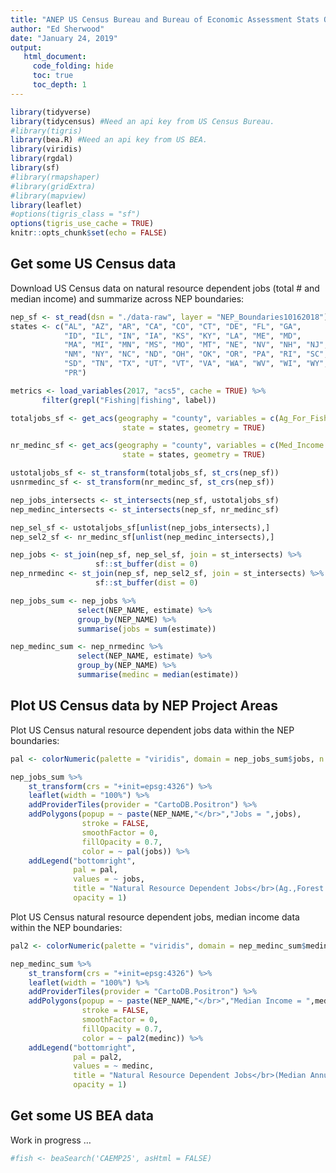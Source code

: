```yaml
---
title: "ANEP US Census Bureau and Bureau of Economic Assessment Stats Query"
author: "Ed Sherwood"
date: "January 24, 2019"
output: 
   html_document:
     code_folding: hide
     toc: true
     toc_depth: 1
---
```


```r
library(tidyverse)
library(tidycensus) #Need an api key from US Census Bureau.
#library(tigris)
library(bea.R) #Need an api key from US BEA.
library(viridis)
library(rgdal)
library(sf)
#library(rmapshaper)
#library(gridExtra)
#library(mapview)
library(leaflet)
#options(tigris_class = "sf")
options(tigris_use_cache = TRUE)
knitr::opts_chunk$set(echo = FALSE)
```

## Get some US Census data

Download US Census data on natural resource dependent jobs (total # and median income) and summarize across NEP boundaries:

```r
nep_sf <- st_read(dsn = "./data-raw", layer = "NEP_Boundaries10162018")
states <- c("AL", "AZ", "AR", "CA", "CO", "CT", "DE", "FL", "GA",
            "ID", "IL", "IN", "IA", "KS", "KY", "LA", "ME", "MD",
            "MA", "MI", "MN", "MS", "MO", "MT", "NE", "NV", "NH", "NJ",
            "NM", "NY", "NC", "ND", "OH", "OK", "OR", "PA", "RI", "SC",
            "SD", "TN", "TX", "UT", "VT", "VA", "WA", "WV", "WI", "WY",
            "PR")

metrics <- load_variables(2017, "acs5", cache = TRUE) %>% 
       filter(grepl("Fishing|fishing", label))

totaljobs_sf <- get_acs(geography = "county", variables = c(Ag_For_Fish_Hunt_Min = "C24050_002"), 
                         state = states, geometry = TRUE)

nr_medinc_sf <- get_acs(geography = "county", variables = c(Med_Income = "B24031_003"), 
                         state = states, geometry = TRUE)

ustotaljobs_sf <- st_transform(totaljobs_sf, st_crs(nep_sf))
usnrmedinc_sf <- st_transform(nr_medinc_sf, st_crs(nep_sf))

nep_jobs_intersects <- st_intersects(nep_sf, ustotaljobs_sf)
nep_medinc_intersects <- st_intersects(nep_sf, nr_medinc_sf)

nep_sel_sf <- ustotaljobs_sf[unlist(nep_jobs_intersects),]
nep_sel2_sf <- nr_medinc_sf[unlist(nep_medinc_intersects),]

nep_jobs <- st_join(nep_sf, nep_sel_sf, join = st_intersects) %>%
                   sf::st_buffer(dist = 0)
nep_nrmedinc <- st_join(nep_sf, nep_sel2_sf, join = st_intersects) %>%
                   sf::st_buffer(dist = 0)

nep_jobs_sum <- nep_jobs %>% 
               select(NEP_NAME, estimate) %>%
               group_by(NEP_NAME) %>% 
               summarise(jobs = sum(estimate))

nep_medinc_sum <- nep_nrmedinc %>% 
               select(NEP_NAME, estimate) %>%
               group_by(NEP_NAME) %>% 
               summarise(medinc = median(estimate))

```

## Plot US Census data by NEP Project Areas

Plot US Census natural resource dependent jobs data within the NEP boundaries:

```r

pal <- colorNumeric(palette = "viridis", domain = nep_jobs_sum$jobs, n = 10)

nep_jobs_sum %>%
    st_transform(crs = "+init=epsg:4326") %>%
    leaflet(width = "100%") %>%
    addProviderTiles(provider = "CartoDB.Positron") %>%
    addPolygons(popup = ~ paste(NEP_NAME,"</br>","Jobs = ",jobs),
                stroke = FALSE,
                smoothFactor = 0,
                fillOpacity = 0.7,
                color = ~ pal(jobs)) %>%
    addLegend("bottomright", 
              pal = pal, 
              values = ~ jobs,
              title = "Natural Resource Dependent Jobs</br>(Ag.,Forest.,Fishing,Hunting,Mining)",
              opacity = 1)
```
Plot US Census natural resource dependent jobs, median income data within the NEP boundaries:
``` r
pal2 <- colorNumeric(palette = "viridis", domain = nep_medinc_sum$medinc, n = 10)

nep_medinc_sum %>%
    st_transform(crs = "+init=epsg:4326") %>%
    leaflet(width = "100%") %>%
    addProviderTiles(provider = "CartoDB.Positron") %>%
    addPolygons(popup = ~ paste(NEP_NAME,"</br>","Median Income = ",medinc),
                stroke = FALSE,
                smoothFactor = 0,
                fillOpacity = 0.7,
                color = ~ pal2(medinc)) %>%
    addLegend("bottomright", 
              pal = pal2, 
              values = ~ medinc,
              title = "Natural Resource Dependent Jobs</br>(Median Annual Income)",
              opacity = 1)
```

## Get some US BEA data

Work in progress ...  

```r

#fish <- beaSearch('CAEMP25', asHtml = FALSE)
```
